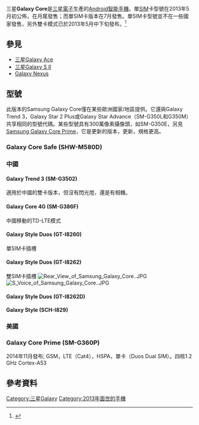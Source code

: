 {{Infobox mobile phone
| name = 三星 Galaxy Core
| logo = Samsung Galaxy Core logo.png
| image = Samsung-Galaxy-Core GT-I8262.JPG
| caption = 三星 Galaxy Core
| manufacturer = [[三星電子|三星電子]]
| series = [[Samsung_Galaxy|Galaxy]]
| carrier =
| networks = [[GSM|GSM]]/[[GPRS|GPRS]]/[[EDGE|EDGE]]<br/>850 900 1,800 1,900 MHz<br/>[[UMTS|UMTS]]/[[HSPA|HSPA]]<br/>850, 900,  2100 MHz
| released = <!-- {{Start date and age|YYYY|MM|DD}} -->
| price = <!-- Full price at initial release. -->
| available = <!-- Country {{Start date|YYYY|MM|DD}} (Carrier) -->
| discontinued = <!-- {{End date|YYYY|MM|DD}} -->
| predecessor = <!--[[Samsung_i5700|Samsung i5700]]-->
| successor= [[三星_Galaxy_Core_2|三星 Galaxy Core 2]]
| related =
| type =
| form = 
| size = {{convert|129.3|x|67.6|x|8.95|mm|in|abbr=on}}
| weight = {{convert|124|g|lb}}
| os = [[Android|Android]] 4.1.2 (Jelly Bean) <!--Operating system at time of release, then optionally list "upgradeable to", etc. -->
| soc = [[Qualcomm|Qualcomm]] Snapdragon S4 MSM8225
| cpu = 1.2 GHz 雙核 
| gpu = [[Adreno|Adreno]] 203
| memory = 1 GB
| storage = 8 GB
| memory_card = [[MicroSD|MicroSD]] 最高達 64 GB
| battery = 1800 [[mAh|mAh]]
| input = [[電容|電容]][[觸摸屏|觸摸屏]]<br>[[指南針|指南針]]（磁力計），[[傳感器|傳感器]]，[[加速計|加速計]]
| display = WQVGA TFT [[LCD|LCD]], 4.3 in (109 mm) <br>480 x 800 [[像素|px]], 217 [[ppi|ppi]]
| ext_display =
| rear_camera = 5 mp, [[LED|LED]] [[閃光燈|閃光燈]]
| front_camera = [[VGA|VGA]], 640x480
| media_formats =
| ringtone =
| connectivity = [[microUSB|microUSB]] 2.0, [[藍牙|藍牙]] 3.0, [[Wi-Fi|Wi-Fi]], [[GPS|GPS]]
| other =
| sar =
| hac =
| references = <ref>{{cite web |url=http://www.theverge.com/products/galaxy-core/7005 |title=Galaxy Core Specs & Latest News | Samsung |publisher=The Verge |date=2013-05-28 |accessdate=2013-07-18 |archive-date=2013-07-03 |archive-url=https://web.archive.org/web/20130703060156/http://www.theverge.com/products/galaxy-core/7005 |dead-url=no }}</ref><ref name=autogenerated1>{{cite web |last=Cooper |first=Daniel |url=http://www.engadget.com/2013/05/06/samsung-galaxy-core |title=Samsung Galaxy Core is real: low-end specs, 4.3-inch WVGA display and a dual-SIM option |publisher=Engadget.com |date=2013-05-06 |accessdate=2013-07-18 |archive-date=2013-07-20 |archive-url=https://web.archive.org/web/20130720053746/http://www.engadget.com/2013/05/06/samsung-galaxy-core/ |dead-url=no }}</ref><ref>{{cite web |url=http://www.samsungmobilepress.com/2013/05/06/GALAXY-Core-1 |title=Samsung Mobile Press |publisher=Samsung Mobile Press |date= |accessdate=2013-07-11 |deadurl=yes |archiveurl=https://web.archive.org/web/20130806204219/http://www.samsungmobilepress.com/2013/05/06/GALAXY-Core-1 |archivedate=2013-08-06 }}</ref>
}}
三星'''Galaxy Core'''是[[三星電子|三星電子]]生產的[[Android|Android]][[智能手機|智能手機]]。單[[SIM|SIM]]卡型號在2013年5月初公佈，在月尾發售；而單SIM卡版本在7月發售。單SIM卡型號並不在一些國家發售，另外雙卡模式已於2013年5月中下旬發布。<ref>{{Cite web|url=https://www.engadget.com/2013/05/06/samsung-galaxy-core/|title=Samsung Galaxy Core is real: low-end specs, 4.3-inch WVGA display and a dual-SIM option|accessdate=2018-05-16|work=Engadget|language=en|archive-date=2018-05-16|archive-url=https://web.archive.org/web/20180516174912/https://www.engadget.com/2013/05/06/samsung-galaxy-core/|dead-url=no}}</ref>

== 參見 ==
* [[三星Galaxy_Ace|三星Galaxy Ace]]
* [[三星Galaxy_S_II|三星Galaxy S II]]
* [[Galaxy_Nexus|Galaxy Nexus]]

== 型號 ==
此版本的Samsung Galaxy Core僅在某些歐洲國家/地區提供。它還與Galaxy Trend 3，Galaxy Star 2 Plus或Galaxy Star Advance（SM-G350L和G350M）共享相同的型號代碼。某些型號具有300萬像素攝像頭，如SM-G350E，另見[[Samsung_Galaxy_Core_Prime|Samsung Galaxy Core Prime]]，它是更新的版本，更新，規格更高。

=== Galaxy Core Safe (SHW-M580D) ===

=== 中國 ===
==== Galaxy Trend 3 (SM-G3502) ====
適用於中國的雙卡版本，但沒有閃光燈，還是有相機。

==== Galaxy Core 4G (SM-G386F) ====
中國移動的TD-LTE模式

==== Galaxy Style Duos (GT-I8260) ====
單SIM卡插槽

==== Galaxy Style Duos (GT-I8262) ====
雙SIM卡插槽
[[File:Rear_View_of_Samsung_Galaxy_Core..JPG|thumb]]
[[File:S_Voice_of_Samsung_Galaxy_Core..JPG|thumb]]
==== Galaxy Style Duos (GT-I8262D) ====

==== Galaxy Style (SCH-I829) ====

=== 美國 ===
=== Galaxy Core Prime (SM-G360P) ===
2014年11月發布; GSM，LTE（Cat4），HSPA，單卡（Duos Dual SIM）。四核1.2 GHz Cortex-A53

== 參考資料 ==
{{Reflist}}
{{Samsung smartphones}}
[[Category:三星Galaxy|Category:三星Galaxy]]
[[Category:2013年面世的手機|Category:2013年面世的手機]]